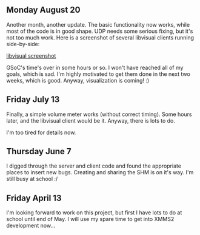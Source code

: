 == Monday August 20 ==

Another month, another update. The basic functionality now works, while most of the code is in good shape. UDP needs some serious fixing, but it's not too much work. Here is a screenshot of several libvisual clients running side-by-side:

[http://fopref.meinungsverstaerker.de/div/visual.png libvisual screenshot]

GSoC's time's over in some hours or so. I won't have reached all of my goals, which is sad. I'm highly motivated to get them done in the next two weeks, which is good. Anyway, visualization is coming! :)


== Friday July 13 ==

Finally, a simple volume meter works (without correct timing). Some hours later, and the libvisual client would be it. Anyway, there is lots to do.

I'm too tired for details now.


== Thursday June 7 ==

I digged through the server and client code and found the appropriate places to insert new bugs. Creating and sharing the SHM is on it's way. I'm still busy at school :/


== Friday April 13 ==

I'm looking forward to work on this project, but first I have lots to do at school until end of May. I will use my spare time to get into XMMS2 development now...